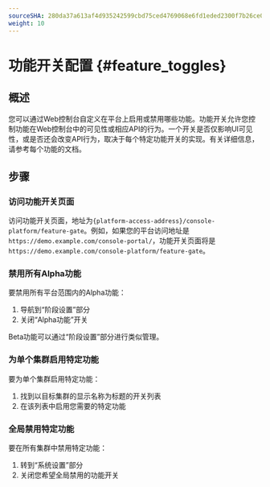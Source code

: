 ```yaml
---
sourceSHA: 280da37a613af4d935242599cbd75ced4769068e6fd1eded2300f7b26ce0b75f
weight: 10
---
```


# 功能开关配置 \{#feature\_toggles}

## 概述

您可以通过Web控制台自定义在平台上启用或禁用哪些功能。功能开关允许您控制功能在Web控制台中的可见性或相应API的行为。一个开关是否仅影响UI可见性，或是否还会改变API行为，取决于每个特定功能开关的实现。有关详细信息，请参考每个功能的文档。

## 步骤

### 访问功能开关页面

访问功能开关页面，地址为`{platform-access-address}/console-platform/feature-gate`。例如，如果您的平台访问地址是`https://demo.example.com/console-portal/`，功能开关页面将是`https://demo.example.com/console-platform/feature-gate`。

### 禁用所有Alpha功能

要禁用所有平台范围内的Alpha功能：

1. 导航到“阶段设置”部分
2. 关闭“Alpha功能”开关

Beta功能可以通过“阶段设置”部分进行类似管理。

### 为单个集群启用特定功能

要为单个集群启用特定功能：

1. 找到以目标集群的显示名称为标题的开关列表
2. 在该列表中启用您需要的特定功能

### 全局禁用特定功能

要在所有集群中禁用特定功能：

1. 转到“系统设置”部分
2. 关闭您希望全局禁用的功能开关
